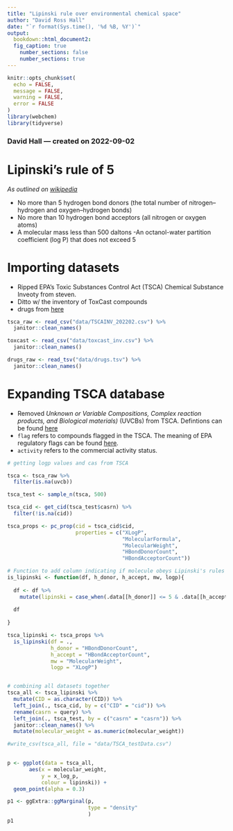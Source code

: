 ```yaml
---
title: "Lipinski rule over environmental chemical space"
author: "David Ross Hall"
date: "`r format(Sys.time(), '%d %B, %Y')`"
output:
  bookdown::html_document2:
  fig_caption: true
    number_sections: false
    number_sections: true
---
```


```r
knitr::opts_chunk$set(
  echo = FALSE,
  message = FALSE,
  warning = FALSE,
  error = FALSE
)
library(webchem)
library(tidyverse)
```

### David Hall --- created on 2022-09-02

# Lipinski's rule of 5

*As outlined on [wikipedia](https://en.wikipedia.org/wiki/Lipinski%27s_rule_of_five)*

 - No more than 5 hydrogen bond donors (the total number of nitrogen–hydrogen and oxygen–hydrogen bonds)
 - No more than 10 hydrogen bond acceptors (all nitrogen or oxygen atoms)
 - A molecular mass less than 500 daltons
 -An octanol-water partition coefficient (log P) that does not exceed 5



# Importing datasets

- Ripped EPA's Toxic Substances Control Act (TSCA) Chemical Substance Inveoty from steven. 
- Ditto w/ the inventory of ToxCast compounds
- drugs from [here](https://www.cureffi.org/2013/10/04/list-of-fda-approved-drugs-and-cns-drugs-with-smiles/)

```r

tsca_raw <- read_csv("data/TSCAINV_202202.csv") %>%
  janitor::clean_names()

toxcast <- read_csv("data/toxcast_inv.csv") %>%
  janitor::clean_names()

drugs_raw <- read_tsv("data/drugs.tsv") %>%
  janitor::clean_names()

```

# Expanding TSCA database


- Removed *Unknown or Variable Compositions, Complex reaction products, and Biological materials)* (UVCBs) from TSCA. Defintions can be found [here](https://www.epa.gov/sites/default/files/2015-05/documents/uvcb.tsca <- tsca_raw %>%filter(is.na(uvcb))pdf)
- `flag` refers to compounds flagged in the TSCA. The meaning of EPA regulatory flags can be found [here](https://www.epa.gov/tsca-inventory/how-access-tsca-inventory#flags).
- `activity` refers to the commercial activity status.



```r
# getting logp values and cas from TSCA

tsca <- tsca_raw %>%
  filter(is.na(uvcb))

tsca_test <- sample_n(tsca, 500)

tsca_cid <- get_cid(tsca_test$casrn) %>%
  filter(!is.na(cid)) 

tsca_props <- pc_prop(cid = tsca_cid$cid,
                      properties = c("XLogP", 
                                     "MolecularFormula", 
                                     "MolecularWeight",
                                     "HBondDonorCount",
                                     "HBondAcceptorCount"))

# Function to add column indicating if molecule obeys Lipinski's rules
is_lipinski <- function(df, h_donor, h_accept, mw, logp){
  
  df <- df %>%
    mutate(lipinski = case_when(.data[[h_donor]] <= 5 & .data[[h_accept]] <= 10 & .data[[mw]] <= 500 & .data[[logp]] <= 5 ~ TRUE, TRUE ~ FALSE))
     
  df
    
}

tsca_lipinski <- tsca_props %>%
  is_lipinski(df = .,
              h_donor = "HBondDonorCount",
              h_accept = "HBondAcceptorCount",
              mw = "MolecularWeight",
              logp = "XLogP")


# combining all datasets together
tsca_all <- tsca_lipinski %>%
  mutate(CID = as.character(CID)) %>%
  left_join(., tsca_cid, by = c("CID" = "cid")) %>%
  rename(casrn = query) %>%
  left_join(., tsca_test, by = c("casrn" = "casrn")) %>%
  janitor::clean_names() %>%
  mutate(molecular_weight = as.numeric(molecular_weight))

#write_csv(tsca_all, file = "data/TSCA_testData.csv")
  
```

```r

p <- ggplot(data = tsca_all, 
       aes(x = molecular_weight,
           y = x_log_p,
           colour = lipinski)) +
  geom_point(alpha = 0.3) 

p1 <- ggExtra::ggMarginal(p, 
                          type = "density"
                          )
p1
```

